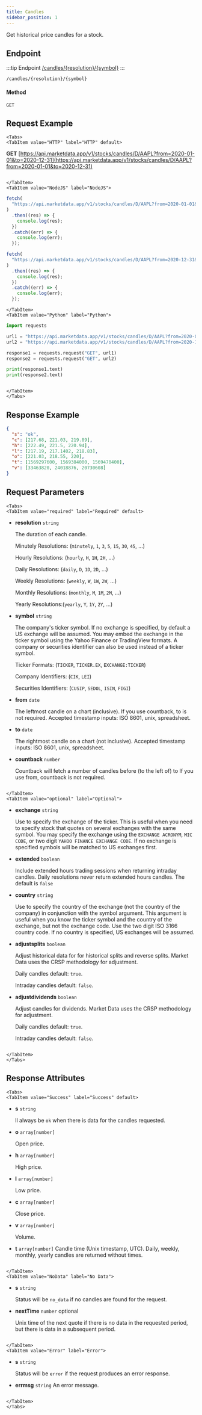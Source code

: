 ```yaml
---
title: Candles
sidebar_position: 1
---
```


Get historical price candles for a stock.


## Endpoint

:::tip Endpoint
[/candles/{resolution}/{symbol}](/candles/{resolution}/{symbol})
:::

    /candles/{resolution}/{symbol}

#### Method

    GET

## Request Example

```mdx-code-block
<Tabs>
<TabItem value="HTTP" label="HTTP" default>

```

**GET** [https://api.marketdata.app/v1/stocks/candles/D/AAPL?from=2020-01-01&to=2020-12-31](https://api.marketdata.app/v1/stocks/candles/D/AAPL?from=2020-01-01&to=2020-12-31)

```mdx-code-block

</TabItem>
<TabItem value="NodeJS" label="NodeJS">

```

```js title="app.js"
fetch(
  "https://api.marketdata.app/v1/stocks/candles/D/AAPL?from=2020-01-01&to=2020-12-31"
)
  .then((res) => {
    console.log(res);
  })
  .catch((err) => {
    console.log(err);
  });

fetch(
  "https://api.marketdata.app/v1/stocks/candles/D/AAPL?from=2020-12-31&countback=252"
)
  .then((res) => {
    console.log(res);
  })
  .catch((err) => {
    console.log(err);
  });
```

```mdx-code-block
</TabItem>
<TabItem value="Python" label="Python">

```

```python title="app.py"
import requests

url1 = "https://api.marketdata.app/v1/stocks/candles/D/AAPL?from=2020-01-01&to=2020-12-31"
url2 = "https://api.marketdata.app/v1/stocks/candles/D/AAPL?from=2020-12-31&countback=252"

response1 = requests.request("GET", url1)
response2 = requests.request("GET", url2)

print(response1.text)
print(response2.text)
```

```mdx-code-block

</TabItem>
</Tabs>
```

## Response Example

```json
{
  "s": "ok",
  "c": [217.68, 221.03, 219.89],
  "h": [222.49, 221.5, 220.94],
  "l": [217.19, 217.1402, 218.83],
  "o": [221.03, 218.55, 220],
  "t": [1569297600, 1569384000, 1569470400],
  "v": [33463820, 24018876, 20730608]
}
```

## Request Parameters

```mdx-code-block
<Tabs>
<TabItem value="required" label="Required" default>

```

- **resolution** `string`

  The duration of each candle.

  Minutely Resolutions: (`minutely`, `1`, `3`, `5`, `15`, `30`, `45`, ...)

  Hourly Resolutions: (`hourly`, `H`, `1H`, `2H`, ...)

  Daily Resolutions: (`daily`, `D`, `1D`, `2D`, ...)

  Weekly Resolutions: (`weekly`, `W`, `1W`, `2W`, ...)

  Monthly Resolutions: (`monthly`, `M`, `1M`, `2M`, ...)

  Yearly Resolutions:(`yearly`, `Y`, `1Y`, `2Y`, ...)

- **symbol** `string`

  The company's ticker symbol. If no exchange is specified, by default a US exchange will be assumed. You may embed the exchange in the ticker symbol using the Yahoo Finance or TradingView formats. A company or securities identifier can also be used instead of a ticker symbol.

  Ticker Formats: (`TICKER`, `TICKER.EX`, `EXCHANGE:TICKER`)

  Company Identifiers: (`CIK`, `LEI`)

  Securities Identifiers: (`CUSIP`, `SEDOL`, `ISIN`, `FIGI`)

- **from** `date`

  The leftmost candle on a chart (inclusive). If you use countback, to is not required. Accepted timestamp inputs: ISO 8601, unix, spreadsheet.

- **to** `date`

  The rightmost candle on a chart (not inclusive). Accepted timestamp inputs: ISO 8601, unix, spreadsheet.

- **countback** `number`

  Countback will fetch a number of candles before (to the left of) to If you use from, countback is not required.

```mdx-code-block

</TabItem>
<TabItem value="optional" label="Optional">

```

- **exchange** `string`

  Use to specify the exchange of the ticker. This is useful when you need to specify stock that quotes on several exchanges with the same symbol. You may specify the exchange using the `EXCHANGE ACRONYM`, `MIC CODE`, or two digit `YAHOO FINANCE EXCHANGE CODE`. If no exchange is specified symbols will be matched to US exchanges first.

- **extended** `boolean`

  Include extended hours trading sessions when returning intraday candles. Daily resolutions never return extended hours candles. The default is `false`

- **country** `string`

  Use to specify the country of the exchange (not the country of the company) in conjunction with the symbol argument. This argument is useful when you know the ticker symbol and the country of the exchange, but not the exchange code. Use the two digit ISO 3166 country code. If no country is specified, US exchanges will be assumed.

- **adjustsplits** `boolean`

  Adjust historical data for for historical splits and reverse splits. Market Data uses the CRSP methodology for adjustment.

  Daily candles default: `true`.

  Intraday candles default: `false`.

- **adjustdividends** `boolean`

  Adjust candles for dividends. Market Data uses the CRSP methodology for adjustment.

  Daily candles default: `true`.

  Intraday candles default: `false`.

```mdx-code-block

</TabItem>
</Tabs>
```

## Response Attributes

```mdx-code-block
<Tabs>
<TabItem value="Success" label="Success" default>

```

- **s** `string`

  ll always be `ok` when there is data for the candles requested.

- **o** `array[number]`

  Open price.

- **h** `array[number]`

  High price.

- **l** `array[number]`

  Low price.

- **c** `array[number]`

  Close price.

- **v** `array[number]`

  Volume.

- **t** `array[number]`
  Candle time (Unix timestamp, UTC). Daily, weekly, monthly, yearly candles are returned without times.

```mdx-code-block

</TabItem>
<TabItem value="NoData" label="No Data">

```

- **s** `string`

  Status will be `no_data` if no candles are found for the request.

- **nextTime** `number` optional

  Unix time of the next quote if there is no data in the requested period, but there is data in a subsequent period.

```mdx-code-block

</TabItem>
<TabItem value="Error" label="Error">

```

- **s** `string`

  Status will be `error` if the request produces an error response.

- **errmsg** `string`
  An error message.

```mdx-code-block

</TabItem>
</Tabs>
```
